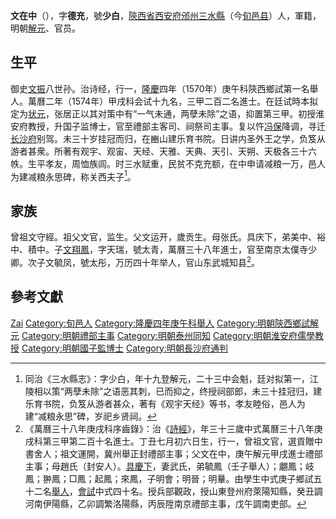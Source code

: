 {{明清人物信息框
| 姓名 = 文在中
| 原名 =
| 圖片名稱= 
| 圖片大小 =
| 圖片說明 = 
| 最高職務 = 禮部祠祭司主事
| 國家 = 大明 
| 爵位 =
| 籍貫 = [[陝西|陝西]][[西安府|西安府]][[三水县_(陕西)|三水縣]]
| 族裔 = 
| 旗籍 = 
| 字號 = 字德充，號少白
| 諡號 =
| 出生日期 = 嘉靖三十一年（1552年）二月初四日
| 出生地點 =
| 逝世日期 = 卒年不详
| 逝世地點 =
| 墓葬 =
| 配偶 = 趙氏
| 親屬 = （伯）[[文運熙|文運熙]]、（弟）[[文在兹|文在兹]]、（子）[[文翔鳳|文翔鳳]]
| 出身 =
*隆慶四年庚午科陝西鄉試第一名舉人
*萬曆二年甲戌科同進士出身
| 經歷 =
| 著作 =  *《觀宇天經》
}}
'''文在中'''（{{bd|1552年||？||Wen文}}），字'''德充'''，號'''少白'''，[[陝西省|陝西省]][[西安府|西安府]][[邠州|邠州]][[三水县_(陕西)|三水縣]]（今[[旬邑县|旬邑县]]）人，軍籍，明朝[[解元|解元]]、官员。

==生平==
御史[[文振|文振]]八世孙。治诗经，行一，[[隆庆_(明朝)|隆慶]]四年（1570年）庚午科陝西鄉試第一名舉人。萬曆二年（1574年）甲戌科会试十九名，三甲二百二名進士。在廷试時本拟定为[[状元|状元]]，张居正以其对策中有“一气未通，两孽未除”之语，抑置第三甲。初授淮安府教授，升国子监博士，官至禮部主客司、祠祭司主事。复以忤[[冯保|冯保]]降调，寻迁[[长沙府|长沙府]]别驾。未三十岁挂冠而归，在豳山建乐育书院。日讲内圣外王之学，负笈从游者甚衆。所著有观宇、观宙、天经、天雅、天典、天引、天朔、天极各三十六帙。生平孝友，周恤族闾。时三水赋重，民贫不克充额，在中申请减粮一万，邑人为建减粮永思碑，称关西夫子<ref>同治《三水縣志》：字少白，年十九登解元，二十三中会魁，廷对拟第一，江陵相以策“两孽未除”之语恶其刺，已而抑之，终授祠部郎，未三十挂冠归，建乐育书院，负笈从游者甚众，著有《观宇天经》等书，孝友睦俗，邑人为建“减粮永思”碑，岁祀乡贤祠。</ref>。

==家族==
曾祖文守經。祖父文官，监生。父文运开，歲贡生。母张氏。具庆下，弟美中、裕中、積中。子[[文翔鳳|文翔鳳]]，字天瑞，號太青，萬曆三十八年進士，官至南京太僕寺少卿。次子文毓凤，號太彤，万历四十年举人，官山东武城知县<ref>《萬曆三十八年庚戌科序齒錄》：治《[[詩經|詩經]]》，年三十三歲中式萬曆三十八年庚戌科第三甲第二百十名進士。丁丑七月初六日生，行一，曾祖文官，選貢贈中書舍人；祖文運開，冀州舉正封禮部主事；父文在中，庚午解元甲戌進士禮部主事；母趙氏（封安人）。[[具慶下|具慶下]]，妻武氏，弟毓鳳（壬子舉人）；翽鳳；岐鳳；翀鳳；□鳳；起鳳；來鳳，子明會；明晉；明曅。由學生中式庚子鄉試五十二名[[舉人|舉人]]，[[會試|會試]]中式四十名。授兵部觀政，授山東登州府萊陽知縣，癸丑調河南伊陽縣，乙卯調繁洛陽縣，丙辰陞南京禮部主事，戊午調南吏部。</ref>。

==參考文獻==
{{reflist}}

{{萬曆二年甲戌科殿試金榜}}

{{Authority control}}
{{DEFAULTSORT:Wen文}}
[[Category:文姓|Zai]]
[[Category:旬邑人|Category:旬邑人]]
[[Category:隆慶四年庚午科舉人|Category:隆慶四年庚午科舉人]]
[[Category:明朝陝西鄉試解元|Category:明朝陝西鄉試解元]]
[[Category:明朝禮部主事|Category:明朝禮部主事]]
[[Category:明朝泰州同知|Category:明朝泰州同知]]
[[Category:明朝淮安府儒學教授|Category:明朝淮安府儒學教授]]
[[Category:明朝國子監博士|Category:明朝國子監博士]]
[[Category:明朝長沙府通判|Category:明朝長沙府通判]]